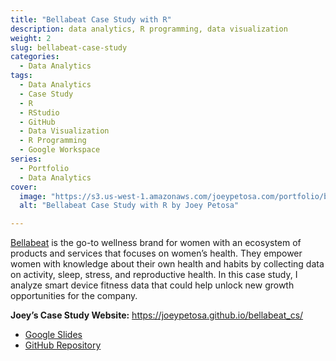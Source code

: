 ```yaml
---
title: "Bellabeat Case Study with R"
description: data analytics, R programming, data visualization
weight: 2
slug: bellabeat-case-study
categories:
  - Data Analytics
tags:
  - Data Analytics
  - Case Study
  - R
  - RStudio
  - GitHub
  - Data Visualization
  - R Programming
  - Google Workspace
series:
  - Portfolio
  - Data Analytics
cover: 
  image: "https://s3.us-west-1.amazonaws.com/joeypetosa.com/portfolio/banner_cs_bellabeat.png"
  alt: "Bellabeat Case Study with R by Joey Petosa"

---
```


[Bellabeat](https://bellabeat.com/about/) is the go-to wellness brand for women with an ecosystem of products and services that focuses on women’s health. They empower women with knowledge about their own health and habits by collecting data on activity, sleep, stress, and reproductive health. In this case study, I analyze smart device fitness data that could help unlock new growth opportunities for the company.  
  
**Joey's Case Study Website:** <a href="https://joeypetosa.github.io/bellabeat_cs/" target="_blank">https://joeypetosa.github.io/bellabeat_cs/</a>

* <a href="https://docs.google.com/presentation/d/1iUSOOkS2ltHPzK16cE9teWgOwfBGd1UAC1KaZ_ucew4/present?slide=id.p" target="_blank">Google Slides</a>  
* <a href="https://github.com/joeypetosa/bellabeat_cs" target="_blank">GitHub Repository</a>  

